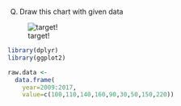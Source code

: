 Q) Draw this chart with given data

![target!](waterfall_result.PNG)

```r
library(dplyr)
library(ggplot2)

raw.data <- 
  data.frame(
    year=2009:2017, 
    value=c(100,110,140,160,90,30,50,150,220))
```